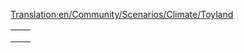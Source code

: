 [[Translation:en/Community/Scenarios/Climate/Toyland]]
{{en/Community/Scenarios/Scenarios by setting}}

{|
|-
|style="border:none;background:white"|
{{en/(Don't) Hurt Your Eyes ;-)}}

|style="border:none;background:white"|

|-
|style="border:none;background:white"|

|style="border:none;background:white"|

|-
|style="border:none;background:white"|

|style="border:none;background:white"|

|}